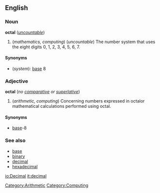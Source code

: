 ==English==
===Noun===
'''octal''' (''[[uncountable]]'')

#(''mathematics, computing'') (''uncountable'') The number system that uses the eight digits 0, 1, 2, 3, 4, 5, 6, 7.

====Synonyms====
*(''system''): [[base]] 8

===Adjective===
'''octal''' (''no [[comparative]] or [[superlative]]'')

#(''arithmetic, computing'') Concerning numbers expressed in octalor mathematical calculations performed using octal.

====Synonyms====
*[[base]]-8<!--the hyphen is required for the adjective-->

===See also===
*[[base]]
*[[binary]]
*[[decimal]]
*[[hexadecimal]]

[[Category:Arithmetic]]
[[Category:Computing]]

[[io:Decimal]]
[[it:decimal]]